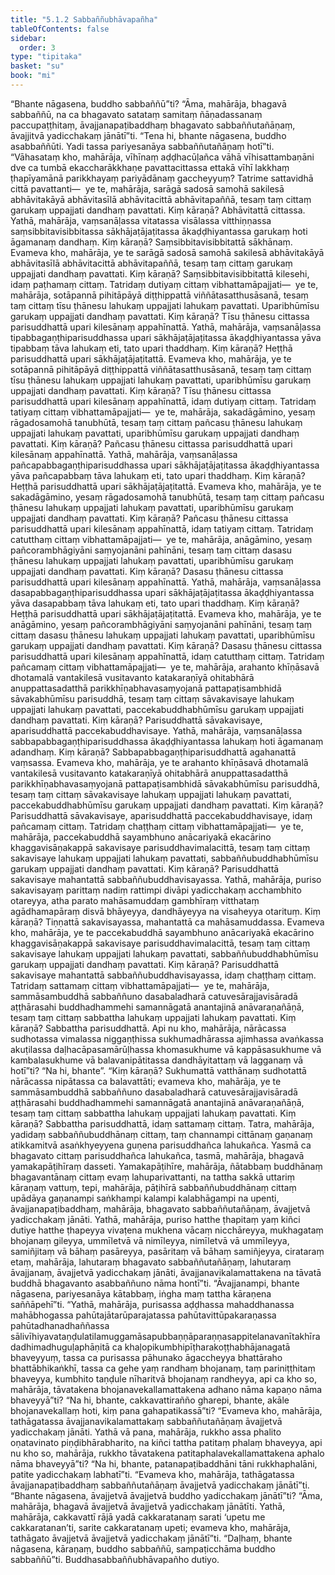 ```yaml
---
title: "5.1.2 Sabbaññubhāvapañha"
tableOfContents: false
sidebar:
  order: 3
type: "tipitaka"
basket: "su"
book: "mi"
---
```



<DynamicBreadcrumb />

<Division number="121" book="mi" bookNo="28">

<Paragraph number="567" book="mi">
“Bhante nāgasena, buddho sabbaññū”ti? “Āma, mahārāja, bhagavā sabbaññū, na ca bhagavato satataṃ samitaṃ ñāṇadassanaṃ paccupaṭṭhitaṃ, āvajjanapaṭibaddhaṃ bhagavato sabbaññutañāṇaṃ, āvajjitvā yadicchakaṃ jānātī”ti. “Tena hi, bhante nāgasena, buddho asabbaññūti. Yadi tassa pariyesanāya sabbaññutañāṇaṃ hotī”ti. “Vāhasataṃ kho, mahārāja, vīhīnaṃ aḍḍhacūḷañca vāhā vīhisattambaṇāni dve ca tumbā ekaccharākkhaṇe pavattacittassa ettakā vīhī lakkhaṃ ṭhapīyamānā parikkhayaṃ pariyādānaṃ gaccheyyuṃ?
</Paragraph>

<Paragraph number="568" book="mi">
Tatrime sattavidhā cittā pavattanti—  ye te, mahārāja, sarāgā sadosā samohā sakilesā abhāvitakāyā abhāvitasīlā abhāvitacittā abhāvitapaññā, tesaṃ taṃ cittaṃ garukaṃ uppajjati dandhaṃ pavattati. Kiṃ kāraṇā? Abhāvitattā cittassa. Yathā, mahārāja, vaṃsanāḷassa vitatassa visālassa vitthiṇṇassa saṃsibbitavisibbitassa sākhājaṭājaṭitassa ākaḍḍhiyantassa garukaṃ hoti āgamanaṃ dandhaṃ. Kiṃ kāraṇā? Saṃsibbitavisibbitattā sākhānaṃ. Evameva kho, mahārāja, ye te sarāgā sadosā samohā sakilesā abhāvitakāyā abhāvitasīlā abhāvitacittā abhāvitapaññā, tesaṃ taṃ cittaṃ garukaṃ uppajjati dandhaṃ pavattati. Kiṃ kāraṇā? Saṃsibbitavisibbitattā kilesehi, idaṃ paṭhamaṃ cittaṃ.
</Paragraph>

<Paragraph number="569" book="mi">
Tatridaṃ dutiyaṃ cittaṃ vibhattamāpajjati—  ye te, mahārāja, sotāpannā pihitāpāyā diṭṭhippattā viññātasatthusāsanā, tesaṃ taṃ cittaṃ tīsu ṭhānesu lahukaṃ uppajjati lahukaṃ pavattati. Uparibhūmīsu garukaṃ uppajjati dandhaṃ pavattati. Kiṃ kāraṇā? Tīsu ṭhānesu cittassa parisuddhattā upari kilesānaṃ appahīnattā. Yathā, mahārāja, vaṃsanāḷassa tipabbagaṇṭhiparisuddhassa upari sākhājaṭājaṭitassa ākaḍḍhiyantassa yāva tipabbaṃ tāva lahukaṃ eti, tato upari thaddhaṃ. Kiṃ kāraṇā? Heṭṭhā parisuddhattā upari sākhājaṭājaṭitattā. Evameva kho, mahārāja, ye te sotāpannā pihitāpāyā diṭṭhippattā viññātasatthusāsanā, tesaṃ taṃ cittaṃ tīsu ṭhānesu lahukaṃ uppajjati lahukaṃ pavattati, uparibhūmīsu garukaṃ uppajjati dandhaṃ pavattati. Kiṃ kāraṇā? Tīsu ṭhānesu cittassa parisuddhattā upari kilesānaṃ appahīnattā, idaṃ dutiyaṃ cittaṃ.
</Paragraph>

<Paragraph number="570" book="mi">
Tatridaṃ tatiyaṃ cittaṃ vibhattamāpajjati—  ye te, mahārāja, sakadāgāmino, yesaṃ rāgadosamohā tanubhūtā, tesaṃ taṃ cittaṃ pañcasu ṭhānesu lahukaṃ uppajjati lahukaṃ pavattati, uparibhūmīsu garukaṃ uppajjati dandhaṃ pavattati. Kiṃ kāraṇā? Pañcasu ṭhānesu cittassa parisuddhattā upari kilesānaṃ appahīnattā. Yathā, mahārāja, vaṃsanāḷassa pañcapabbagaṇṭhiparisuddhassa upari sākhājaṭājaṭitassa ākaḍḍhiyantassa yāva pañcapabbaṃ tāva lahukaṃ eti, tato upari thaddhaṃ. Kiṃ kāraṇā? Heṭṭhā parisuddhattā upari sākhājaṭājaṭitattā. Evameva kho, mahārāja, ye te sakadāgāmino, yesaṃ rāgadosamohā tanubhūtā, tesaṃ taṃ cittaṃ pañcasu ṭhānesu lahukaṃ uppajjati lahukaṃ pavattati, uparibhūmīsu garukaṃ uppajjati dandhaṃ pavattati. Kiṃ kāraṇā? Pañcasu ṭhānesu cittassa parisuddhattā upari kilesānaṃ appahīnattā, idaṃ tatiyaṃ cittaṃ.
</Paragraph>

<Paragraph number="571" book="mi">
Tatridaṃ catutthaṃ cittaṃ vibhattamāpajjati—  ye te, mahārāja, anāgāmino, yesaṃ pañcorambhāgiyāni saṃyojanāni pahīnāni, tesaṃ taṃ cittaṃ dasasu ṭhānesu lahukaṃ uppajjati lahukaṃ pavattati, uparibhūmīsu garukaṃ uppajjati dandhaṃ pavattati. Kiṃ kāraṇā? Dasasu ṭhānesu cittassa parisuddhattā upari kilesānaṃ appahīnattā. Yathā, mahārāja, vaṃsanāḷassa dasapabbagaṇṭhiparisuddhassa upari sākhājaṭājaṭitassa ākaḍḍhiyantassa yāva dasapabbaṃ tāva lahukaṃ eti, tato upari thaddhaṃ. Kiṃ kāraṇā? Heṭṭhā parisuddhattā upari sākhājaṭājaṭitattā. Evameva kho, mahārāja, ye te anāgāmino, yesaṃ pañcorambhāgiyāni saṃyojanāni pahīnāni, tesaṃ taṃ cittaṃ dasasu ṭhānesu lahukaṃ uppajjati lahukaṃ pavattati, uparibhūmīsu garukaṃ uppajjati dandhaṃ pavattati. Kiṃ kāraṇā? Dasasu ṭhānesu cittassa parisuddhattā upari kilesānaṃ appahīnattā, idaṃ catutthaṃ cittaṃ.
</Paragraph>

<Paragraph number="572" book="mi">
Tatridaṃ pañcamaṃ cittaṃ vibhattamāpajjati—  ye te, mahārāja, arahanto khīṇāsavā dhotamalā vantakilesā vusitavanto katakaraṇīyā ohitabhārā anuppattasadatthā parikkhīṇabhavasaṃyojanā pattapaṭisambhidā sāvakabhūmīsu parisuddhā, tesaṃ taṃ cittaṃ sāvakavisaye lahukaṃ uppajjati lahukaṃ pavattati, paccekabuddhabhūmīsu garukaṃ uppajjati dandhaṃ pavattati. Kiṃ kāraṇā? Parisuddhattā sāvakavisaye, aparisuddhattā paccekabuddhavisaye. Yathā, mahārāja, vaṃsanāḷassa sabbapabbagaṇṭhiparisuddhassa ākaḍḍhiyantassa lahukaṃ hoti āgamanaṃ adandhaṃ. Kiṃ kāraṇā? Sabbapabbagaṇṭhiparisuddhattā agahanattā vaṃsassa. Evameva kho, mahārāja, ye te arahanto khīṇāsavā dhotamalā vantakilesā vusitavanto katakaraṇīyā ohitabhārā anuppattasadatthā parikkhīṇabhavasaṃyojanā pattapaṭisambhidā sāvakabhūmīsu parisuddhā, tesaṃ taṃ cittaṃ sāvakavisaye lahukaṃ uppajjati lahukaṃ pavattati, paccekabuddhabhūmīsu garukaṃ uppajjati dandhaṃ pavattati. Kiṃ kāraṇā? Parisuddhattā sāvakavisaye, aparisuddhattā paccekabuddhavisaye, idaṃ pañcamaṃ cittaṃ.
</Paragraph>

<Paragraph number="573" book="mi">
Tatridaṃ chaṭṭhaṃ cittaṃ vibhattamāpajjati—  ye te, mahārāja, paccekabuddhā sayambhuno anācariyakā ekacārino khaggavisāṇakappā sakavisaye parisuddhavimalacittā, tesaṃ taṃ cittaṃ sakavisaye lahukaṃ uppajjati lahukaṃ pavattati, sabbaññubuddhabhūmīsu garukaṃ uppajjati dandhaṃ pavattati. Kiṃ kāraṇā? Parisuddhattā sakavisaye mahantattā sabbaññubuddhavisayassa. Yathā, mahārāja, puriso sakavisayaṃ parittaṃ nadiṃ rattimpi divāpi yadicchakaṃ acchambhito otareyya, atha parato mahāsamuddaṃ gambhīraṃ vitthataṃ agādhamapāraṃ disvā bhāyeyya, dandhāyeyya na visaheyya otarituṃ. Kiṃ kāraṇā? Tiṇṇattā sakavisayassa, mahantattā ca mahāsamuddassa. Evameva kho, mahārāja, ye te paccekabuddhā sayambhuno anācariyakā ekacārino khaggavisāṇakappā sakavisaye parisuddhavimalacittā, tesaṃ taṃ cittaṃ sakavisaye lahukaṃ uppajjati lahukaṃ pavattati, sabbaññubuddhabhūmīsu garukaṃ uppajjati dandhaṃ pavattati. Kiṃ kāraṇā? Parisuddhattā sakavisaye mahantattā sabbaññubuddhavisayassa, idaṃ chaṭṭhaṃ cittaṃ.
</Paragraph>

<Paragraph number="574" book="mi">
Tatridaṃ sattamaṃ cittaṃ vibhattamāpajjati—  ye te, mahārāja, sammāsambuddhā sabbaññuno dasabaladharā catuvesārajjavisāradā aṭṭhārasahi buddhadhammehi samannāgatā anantajinā anāvaraṇañāṇā, tesaṃ taṃ cittaṃ sabbattha lahukaṃ uppajjati lahukaṃ pavattati. Kiṃ kāraṇā? Sabbattha parisuddhattā. Api nu kho, mahārāja, nārācassa sudhotassa vimalassa niggaṇṭhissa sukhumadhārassa ajimhassa avaṅkassa akuṭilassa daḷhacāpasamārūḷhassa khomasukhume vā kappāsasukhume vā kambalasukhume vā balavanipātitassa dandhāyitattaṃ vā lagganaṃ vā hotī”ti? “Na hi, bhante”. “Kiṃ kāraṇā? Sukhumattā vatthānaṃ sudhotattā nārācassa nipātassa ca balavattāti; evameva kho, mahārāja, ye te sammāsambuddhā sabbaññuno dasabaladharā catuvesārajjavisāradā aṭṭhārasahi buddhadhammehi samannāgatā anantajinā anāvaraṇañāṇā, tesaṃ taṃ cittaṃ sabbattha lahukaṃ uppajjati lahukaṃ pavattati. Kiṃ kāraṇā? Sabbattha parisuddhattā, idaṃ sattamaṃ cittaṃ.
</Paragraph>

<Paragraph number="575" book="mi">
Tatra, mahārāja, yadidaṃ sabbaññubuddhānaṃ cittaṃ, taṃ channampi cittānaṃ gaṇanaṃ atikkamitvā asaṅkhyeyyena guṇena parisuddhañca lahukañca. Yasmā ca bhagavato cittaṃ parisuddhañca lahukañca, tasmā, mahārāja, bhagavā yamakapāṭihīraṃ dasseti. Yamakapāṭihīre, mahārāja, ñātabbaṃ buddhānaṃ bhagavantānaṃ cittaṃ evaṃ lahuparivattanti, na tattha sakkā uttariṃ kāraṇaṃ vattuṃ, tepi, mahārāja, pāṭihīrā sabbaññubuddhānaṃ cittaṃ upādāya gaṇanampi saṅkhampi kalampi kalabhāgampi na upenti, āvajjanapaṭibaddhaṃ, mahārāja, bhagavato sabbaññutañāṇaṃ, āvajjetvā yadicchakaṃ jānāti.
</Paragraph>

<Paragraph number="576" book="mi">
Yathā, mahārāja, puriso hatthe ṭhapitaṃ yaṃ kiñci dutiye hatthe ṭhapeyya vivaṭena mukhena vācaṃ nicchāreyya, mukhagataṃ bhojanaṃ gileyya, ummīletvā vā nimīleyya, nimīletvā vā ummīleyya, samiñjitaṃ vā bāhaṃ pasāreyya, pasāritaṃ vā bāhaṃ samiñjeyya, cirataraṃ etaṃ, mahārāja, lahutaraṃ bhagavato sabbaññutañāṇaṃ, lahutaraṃ āvajjanaṃ, āvajjetvā yadicchakaṃ jānāti, āvajjanavikalamattakena na tāvatā buddhā bhagavanto asabbaññuno nāma hontī”ti.
</Paragraph>

<Paragraph number="577" book="mi">
“Āvajjanampi, bhante nāgasena, pariyesanāya kātabbaṃ, iṅgha maṃ tattha kāraṇena saññāpehī”ti. “Yathā, mahārāja, purisassa aḍḍhassa mahaddhanassa mahābhogassa pahūtajātarūparajatassa pahūtavittūpakaraṇassa pahūtadhanadhaññassa sālivīhiyavataṇḍulatilamuggamāsapubbaṇṇāparaṇṇasappitelanavanītakhīradadhimadhuguḷaphāṇitā ca khaḷopikumbhipīṭharakoṭṭhabhājanagatā bhaveyyuṃ, tassa ca purisassa pāhunako āgaccheyya bhattāraho bhattābhikaṅkhī, tassa ca gehe yaṃ randhaṃ bhojanaṃ, taṃ pariniṭṭhitaṃ bhaveyya, kumbhito taṇḍule nīharitvā bhojanaṃ randheyya, api ca kho so, mahārāja, tāvatakena bhojanavekallamattakena adhano nāma kapaṇo nāma bhaveyyā”ti? “Na hi, bhante, cakkavattirañño gharepi, bhante, akāle bhojanavekallaṃ hoti, kiṃ pana gahapatikassā”ti? “Evameva kho, mahārāja, tathāgatassa āvajjanavikalamattakaṃ sabbaññutañāṇaṃ āvajjetvā yadicchakaṃ jānāti.
</Paragraph>

<Paragraph number="578" book="mi">
Yathā vā pana, mahārāja, rukkho assa phalito oṇatavinato piṇḍibhārabharito, na kiñci tattha patitaṃ phalaṃ bhaveyya, api nu kho so, mahārāja, rukkho tāvatakena patitaphalavekallamattakena aphalo nāma bhaveyyā”ti? “Na hi, bhante, patanapaṭibaddhāni tāni rukkhaphalāni, patite yadicchakaṃ labhatī”ti. “Evameva kho, mahārāja, tathāgatassa āvajjanapaṭibaddhaṃ sabbaññutañāṇaṃ āvajjetvā yadicchakaṃ jānātī”ti.
</Paragraph>

<Paragraph number="579" book="mi">
“Bhante nāgasena, āvajjetvā āvajjetvā buddho yadicchakaṃ jānātī”ti? “Āma, mahārāja, bhagavā āvajjetvā āvajjetvā yadicchakaṃ jānātīti.
</Paragraph>

<Paragraph number="580" book="mi">
Yathā, mahārāja, cakkavattī rājā yadā cakkaratanaṃ sarati ‘upetu me cakkaratanan’ti, sarite cakkaratanaṃ upeti; evameva kho, mahārāja, tathāgato āvajjetvā āvajjetvā yadicchakaṃ jānātī”ti. “Daḷhaṃ, bhante nāgasena, kāraṇaṃ, buddho sabbaññū, sampaṭicchāma buddho sabbaññū”ti.

</Paragraph>
</Division>

<Paragraph number="581" type="center" book="mi">
Buddhasabbaññubhāvapañho dutiyo.
</Paragraph>